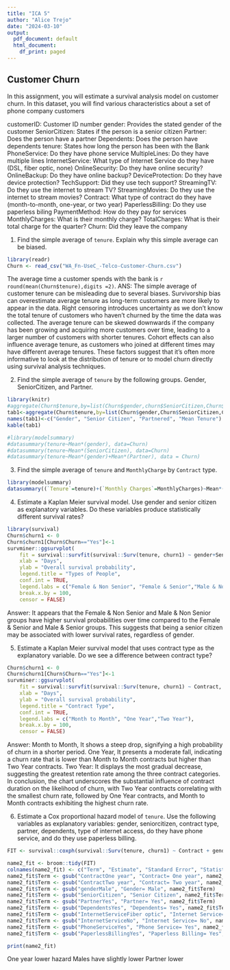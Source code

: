 ---
title: "ICA 5"
author: "Alice Trejo"
date: "2024-03-10"
output:
  pdf_document: default
  html_document:
    df_print: paged
---

## Customer Churn

In this assignment, you will estimate a survival analysis model on customer churn. In this dataset, you will find various characteristics about a set of phone company customers

customerID: Customer ID number
gender: Provides the stated gender of the customer
SeniorCitizen: States if the person is a senior citizen
Partner: Does the person have a partner
Dependents: Does the person have dependents
tenure: States how long the person has been with the Bank
PhoneService: Do they have phone service
MultipleLines: Do they have multiple lines
InternetService: What type of Internet Service do they have (DSL, fiber optic, none)
OnlineSecurity: Do they have online security?
OnlineBackup: Do they have online backup?
DeviceProtection: Do they have device protection?
TechSupport: Did they use tech support?
StreamingTV: Do they use the internet to stream TV?
StreamingMovies: Do they use the internet to stream movies?
Contract: What type of contract do they have (month-to-month, one-year, or two year)
PaperlessBilling: Do they use paperless biling
PaymentMethod: How do they pay for services
MonthlyCharges: What is their monthly charge?
TotalCharges: What is their total charge for the quarter?
Churn: Did they leave the company


1) Find the simple average of `tenure`. Explain why this simple average can be biased.
```{r warning=FALSE,message=FALSE}
library(readr)
Churn <- read_csv("WA_Fn-UseC_-Telco-Customer-Churn.csv")
```


The average time a customer spends with the bank is `r round(mean(Churn$tenure),digits =2)`.
ANS: The simple average of customer tenure can be misleading due to several biases. Survivorship bias can overestimate average tenure as long-term customers are more likely to appear in the data. Right censoring introduces uncertainty as we don’t know the total tenure of customers who haven’t churned by the time the data was collected. The average tenure can be skewed downwards if the company has been growing and acquiring more customers over time, leading to a larger number of customers with shorter tenures. Cohort effects can also influence average tenure, as customers who joined at different times may have different average tenures. These factors suggest that it’s often more informative to look at the distribution of tenure or to model churn directly using survival analysis techniques.

2) Find the simple average of `tenure` by the following groups. Gender, SeniorCitizen, and Partner.
```{r}

library(knitr)
#aggregate(Churn$tenure,by=list(Churn$gender,churn$SeniorCitizen,Churn$Partner),FUN=mean)
tab1<-aggregate(Churn$tenure,by=list(Churn$gender,Churn$SeniorCitizen,Churn$Partner),FUN=mean)
names(tab1)<-c("Gender", "Senior Citizen", "Partnered", "Mean Tenure")
kable(tab1)

#library(modelsummary)
#datasummary(tenure~Mean*(gender), data=Churn)
#datasummary(tenure~Mean*(SeniorCitizen), data=Churn)
#datasummary(tenure~Mean*(gender)+Mean*(Partner), data = Churn)
```

3) Find the simple average of `tenure` and `MonthlyCharge` by `Contract` type.
```{r}
library(modelsummary)
datasummary((`Tenure`=tenure)+(`Monthly Charges`=MonthlyCharges)~Mean*(Contract), data = Churn)
```


4) Estimate a Kaplan Meier survival model. Use gender and senior citizen as explanatory variables. Do these variables produce statistically different survival rates?
```{r}
library(survival)
Churn$churn1 <- 0
Churn$churn1[Churn$Churn=="Yes"]<-1
survminer::ggsurvplot(
    fit = survival::survfit(survival::Surv(tenure, churn1) ~ gender+SeniorCitizen, data = Churn), 
    xlab = "Days",
    ylab = "Overall survival probability",
    legend.title = "Types of People",
    conf.int = TRUE,
    legend.labs = c("Female & Non Senior", "Female & Senior","Male & Non Senior","Male & Senior"),
    break.x.by = 100, 
    censor = FALSE)
```
Answer: It appears that the Female & Non Senior and Male & Non Senior groups have higher survival probabilities over time compared to the Female & Senior and Male & Senior groups. This suggests that being a senior citizen may be associated with lower survival rates, regardless of gender.

5) Estimate a Kaplan Meier survival model that uses contract type as the explanatory variable. Do we see a difference between contract type?
```{r}
Churn$churn1 <- 0
Churn$churn1[Churn$Churn=="Yes"]<-1
survminer::ggsurvplot(
    fit = survival::survfit(survival::Surv(tenure, churn1) ~ Contract, data = Churn), 
    xlab = "Days",
    ylab = "Overall survival probability",
    legend.title = "Contract Type",
    conf.int = TRUE,
    legend.labs = c("Month to Month", "One Year","Two Year"),
    break.x.by = 100, 
    censor = FALSE)
```
Answer: Month to Month, It shows a steep drop, signifying a high probability of churn in a shorter period. One Year, It presents a moderate fall, indicating a churn rate that is lower than Month to Month contracts but higher than Two Year contracts. Two Year: It displays the most gradual decrease, suggesting the greatest retention rate among the three contract categories. In conclusion, the chart underscores the substantial influence of contract duration on the likelihood of churn, with Two Year contracts correlating with the smallest churn rate, followed by One Year contracts, and Month to Month contracts exhibiting the highest churn rate.


6) Estimate a Cox proportional hazard model of `tenure`. Use the following variables as explanatory variables: gender, seniorcitizen, contract type, partner, dependents, type of internet access, do they have phone service, and do they use paperless billing.
```{r}
FIT <- survival::coxph(survival::Surv(tenure, churn1) ~ Contract + gender + SeniorCitizen + Partner + Dependents + InternetService + PhoneService + PaperlessBilling, data = Churn)

name2_fit <- broom::tidy(FIT)
colnames(name2_fit) <- c("Term", "Estimate", "Standard Error", "Statistic", "p value")
name2_fit$Term <- gsub("ContractOne year", "Contract= One year", name2_fit$Term)
name2_fit$Term <- gsub("ContractTwo year", "Contract= Two year", name2_fit$Term)
name2_fit$Term <- gsub("genderMale", "Gender= Male", name2_fit$Term)
name2_fit$Term <- gsub("SeniorCitizen", "Senior Citizen", name2_fit$Term)
name2_fit$Term <- gsub("PartnerYes", "Partner= Yes", name2_fit$Term)
name2_fit$Term <- gsub("DependentsYes", "Dependents= Yes", name2_fit$Term)
name2_fit$Term <- gsub("InternetServiceFiber optic", "Internet Service= Fiber optic", name2_fit$Term)
name2_fit$Term <- gsub("InternetServiceNo", "Internet Service= No", name2_fit$Term)
name2_fit$Term <- gsub("PhoneServiceYes", "Phone Service= Yes", name2_fit$Term)
name2_fit$Term <- gsub("PaperlessBillingYes", "Paperless Billing= Yes", name2_fit$Term)

print(name2_fit)
```
One year lower hazard
Males have slightly lower
Partner lower


